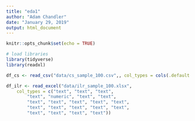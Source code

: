```yaml
---
title: "eda1"
author: "Adam Chandler"
date: "January 29, 2019"
output: html_document
---
```


```r
knitr::opts_chunk$set(echo = TRUE)
```


```r
# load libraries
library(tidyverse)
library(readxl)

df_cs <- read_csv("data/cs_sample_100.csv",, col_types = cols(.default = "c"))

df_ilr <- read_excel("data/ilr_sample_100.xlsx", 
    col_types = c("text", "text", "text", 
        "text", "numeric", "text", "text", 
        "text", "text", "text", "text", "text", 
        "text", "text", "text", "text", "text", 
        "text", "text", "text", "text"))



```

